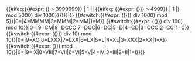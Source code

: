 <includeonly><includeonly>{{#ifeq:{{#expr: ({{{1}}}) > 3999999}} | 1 |{{{2|N/A}}}|<!--
-->{{#ifeq: {{#expr: ({{{num|{{PAGENAME}}}}}) > 4999}} | 1 |{{overline|{{羅馬數字/2|{{#expr: (({{{num|{{PAGENAME}}}}}) - ({{{num|{{PAGENAME}}}}}) mod 5000) div 1000}}}}}}|}}<!--
-->{{#switch:{{#expr: (({{{num|{{PAGENAME}}}}}) div 1000) mod 5}}|0=|4=MMMM|3=MMM|2=MM|1=M}}<!--
-->{{#switch:{{#expr: (({{{num|{{PAGENAME}}}}}) div 100) mod 10}}|0=|9=CM|8=DCCC|7=DCC|6=DC|5=D|4=CD|3=CCC|2=CC|1=C}}<!--
-->{{#switch:{{#expr: (({{{num|{{PAGENAME}}}}}) div 10) mod 10}}|0=|9=XC|8=LXXX|7=LXX|6=LX|5=L|4=XL|3=XXX|2=XX|1=X}}<!--
-->{{#switch:{{#expr: ({{{num|{{PAGENAME}}}}}) mod 10}}|0=|9=IX|8=VIII|7=VII|6=VI|5=V|4=IV|3=III|2=II|1=I}}}}</includeonly><noinclude>
{{documentation}}</noinclude>